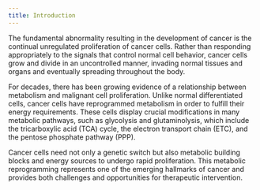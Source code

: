 ```yaml
---
title: Introduction
---
```



The fundamental abnormality resulting in the development of cancer is the continual unregulated proliferation of cancer cells. Rather than responding appropriately to the signals that control normal cell behavior, cancer cells grow and divide in an uncontrolled manner, invading normal tissues and organs and eventually spreading throughout the body.

For decades, there has been growing evidence of a relationship between metabolism and malignant cell proliferation. Unlike normal differentiated cells, cancer cells have reprogrammed metabolism in order to fulfill their energy requirements. These cells display crucial modifications in many metabolic pathways, such as glycolysis and glutaminolysis, which include the tricarboxylic acid (TCA) cycle, the electron transport chain (ETC), and the pentose phosphate pathway (PPP).

Cancer cells need not only a genetic switch but also metabolic building blocks and energy sources to undergo rapid proliferation. This metabolic reprogramming represents one of the emerging hallmarks of cancer and provides both challenges and opportunities for therapeutic intervention.
